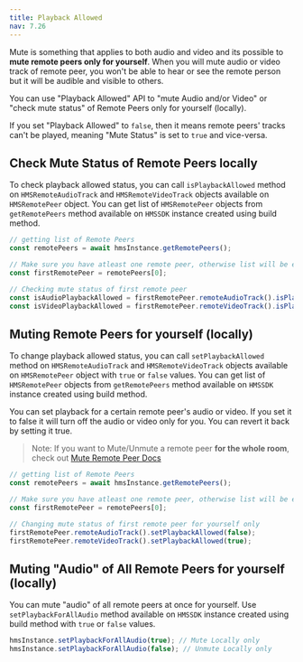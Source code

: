 ```yaml
---
title: Playback Allowed
nav: 7.26
---
```


Mute is something that applies to both audio and video and its possible to **mute remote peers only for yourself**. When you will mute audio or video track of remote peer, you won't be able to hear or see the remote person but it will be audible and visible to others.

You can use "Playback Allowed" API to "mute Audio and/or Video" or "check mute status" of Remote Peers only for yourself (locally).

If you set "Playback Allowed" to `false`, then it means remote peers' tracks can't be played, meaning "Mute Status" is set to `true` and vice-versa.

## Check Mute Status of Remote Peers locally

To check playback allowed status, you can call `isPlaybackAllowed` method on `HMSRemoteAudioTrack` and `HMSRemoteVideoTrack` objects available on `HMSRemotePeer` object. You can get list of `HMSRemotePeer` objects from `getRemotePeers` method available on `HMSSDK` instance created using build method.

```js
// getting list of Remote Peers
const remotePeers = await hmsInstance.getRemotePeers();

// Make sure you have atleast one remote peer, otherwise list will be empty, and firstRemotePeer will be `undefined`
const firstRemotePeer = remotePeers[0];

// Checking mute status of first remote peer
const isAudioPlaybackAllowed = firstRemotePeer.remoteAudioTrack().isPlaybackAllowed();
const isVideoPlaybackAllowed = firstRemotePeer.remoteVideoTrack().isPlaybackAllowed();
```

## Muting Remote Peers for yourself (locally)

To change playback allowed status, you can call `setPlaybackAllowed` method on `HMSRemoteAudioTrack` and `HMSRemoteVideoTrack` objects available on `HMSRemotePeer` object with `true` or `false` values. You can get list of `HMSRemotePeer` objects from `getRemotePeers` method available on `HMSSDK` instance created using build method.

You can set playback for a certain remote peer's audio or video. If you set it to false it will turn off the audio or video only for you. You can revert it back by setting it true.

> Note: If you want to Mute/Unmute a remote peer **for the whole room**, check out [Mute Remote Peer Docs](./change-track-state)

```js
// getting list of Remote Peers
const remotePeers = await hmsInstance.getRemotePeers();

// Make sure you have atleast one remote peer, otherwise list will be empty, and firstRemotePeer will be `undefined`
const firstRemotePeer = remotePeers[0];

// Changing mute status of first remote peer for yourself only
firstRemotePeer.remoteAudioTrack().setPlaybackAllowed(false);
firstRemotePeer.remoteVideoTrack().setPlaybackAllowed(true);
```

## Muting "Audio" of All Remote Peers for yourself (locally)

You can mute "audio" of all remote peers at once for yourself. Use `setPlaybackForAllAudio` method available on `HMSSDK` instance created using build method with `true` or `false` values.

```js
hmsInstance.setPlaybackForAllAudio(true); // Mute Locally only
hmsInstance.setPlaybackForAllAudio(false); // Unmute Locally only
```
